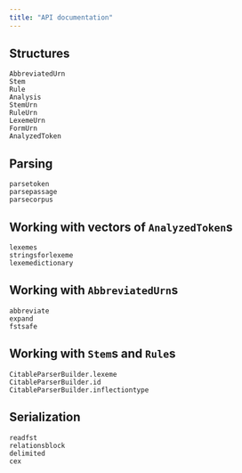 ```yaml
---
title: "API documentation"
---
```


## Structures

```@docs
AbbreviatedUrn
Stem
Rule
Analysis
StemUrn
RuleUrn
LexemeUrn
FormUrn
AnalyzedToken
```

## Parsing

```@docs
parsetoken
parsepassage
parsecorpus
```



## Working with vectors of `AnalyzedToken`s

```@docs
lexemes
stringsforlexeme
lexemedictionary
```

## Working with `AbbreviatedUrn`s

```@docs
abbreviate
expand
fstsafe
```

## Working with `Stem`s and `Rule`s

```@docs
CitableParserBuilder.lexeme
CitableParserBuilder.id
CitableParserBuilder.inflectiontype
```

## Serialization

```@docs
readfst
relationsblock
delimited
cex
```

